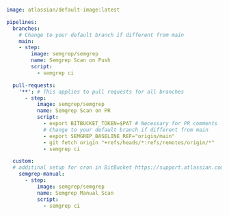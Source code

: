 ```yaml
image: atlassian/default-image:latest

pipelines:
  branches:
    # Change to your default branch if different from main
    main:
    - step:
        image: semgrep/semgrep
        name: Semgrep Scan on Push
        script:
          - semgrep ci

  pull-requests:
    '**': # This applies to pull requests for all branches
      - step:
          image: semgrep/semgrep
          name: Semgrep Scan on PR
          script:
            - export BITBUCKET_TOKEN=$PAT # Necessary for PR comments
            # Change to your default branch if different from main
            - export SEMGREP_BASELINE_REF="origin/main"
            - git fetch origin "+refs/heads/*:refs/remotes/origin/*"
            - semgrep ci

  custom:
  # additinal setup for cron in BitBucket https://support.atlassian.com/bitbucket-cloud/docs/pipeline-triggers/#On-schedule
    semgrep-manual:
      - step:
          image: semgrep/semgrep
          name: Semgrep Manual Scan
          script:
            - semgrep ci
```
